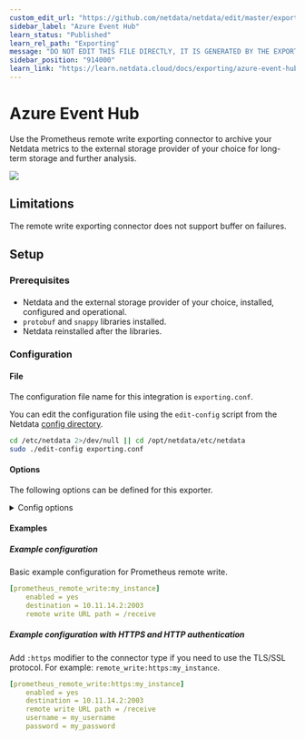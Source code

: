 ```yaml
---
custom_edit_url: "https://github.com/netdata/netdata/edit/master/exporting/prometheus/metadata.yaml"
sidebar_label: "Azure Event Hub"
learn_status: "Published"
learn_rel_path: "Exporting"
message: "DO NOT EDIT THIS FILE DIRECTLY, IT IS GENERATED BY THE EXPORTER'S metadata.yaml FILE"
sidebar_position: "914000"
learn_link: "https://learn.netdata.cloud/docs/exporting/azure-event-hub"
---
```



# Azure Event Hub

Use the Prometheus remote write exporting connector to archive your Netdata metrics to the external storage provider of your choice for long-term storage and further analysis.


<img src="https://img.shields.io/badge/maintained%20by-Netdata-%2300ab44" />

## Limitations

The remote write exporting connector does not support buffer on failures.


## Setup

### Prerequisites

#### 

- Netdata and the external storage provider of your choice, installed, configured and operational.
- `protobuf` and `snappy` libraries installed.
- Netdata reinstalled after the libraries.



### Configuration

#### File

The configuration file name for this integration is `exporting.conf`.


You can edit the configuration file using the `edit-config` script from the
Netdata [config directory](/docs/configuring/configuration#the-netdata-config-directory).

```bash
cd /etc/netdata 2>/dev/null || cd /opt/netdata/etc/netdata
sudo ./edit-config exporting.conf
```
#### Options

The following options can be defined for this exporter.

<details><summary>Config options</summary>

| Name | Description | Default | Required |
|:----|:-----------|:-------|:--------:|
| enabled | Enables or disables an exporting connector instance (yes|no). |  | True |
| destination | Accepts a space separated list of hostnames, IPs (IPv4 and IPv6) and ports to connect to. Netdata will use the first available to send the metrics. |  | True |
| username | Username for HTTP authentication |  | False |
| password | Password for HTTP authentication |  | False |
| data source | Selects the kind of data that will be sent to the external database. (as collected|average|sum) |  | False |
| hostname | The hostname to be used for sending data to the external database server. |  | False |
| prefix | The prefix to add to all metrics. |  | False |
| update every | Frequency of sending sending data to the external database, in seconds.
 |  | False |
| buffer on failures | The number of iterations (`update every` seconds) to buffer data, when the external database server is not available.
 |  | False |
| timeout ms | The timeout in milliseconds to wait for the external database server to process the data. |  | False |
| send hosts matching | Hosts filter. Determines which hosts will be sent to the external database. The syntax is [simple patterns](https://github.com/netdata/netdata/tree/master/libnetdata/simple_pattern#simple-patterns).
 |  | False |
| send charts matching | One or more space separated patterns (use * as wildcard) checked against both chart id and chart name.
 |  | False |
| send names instead of ids | Controls the metric names Netdata should send to the external database (yes|no). |  | False |
| send configured labels | Controls if host labels defined in the `[host labels]` section in `netdata.conf` should be sent to the external database (yes|no). |  | False |
| send automatic labels | Controls if automatically created labels, like `_os_name` or `_architecture` should be sent to the external database (yes|no). |  | False |

##### destination

The format of each item in this list, is: [PROTOCOL:]IP[:PORT].
- PROTOCOL can be udp or tcp. tcp is the default and only supported by the current exporting engine.
- IP can be XX.XX.XX.XX (IPv4), or [XX:XX...XX:XX] (IPv6). For IPv6 you can to enclose the IP in [] to separate it from the port.
- PORT can be a number of a service name. If omitted, the default port for the exporting connector will be used.

Example IPv4:
  ```yaml
  destination = 10.11.14.2:2003 10.11.14.3:4242 10.11.14.4:2003
  ```
Example IPv6 and IPv4 together:
```yaml
destination = [ffff:...:0001]:2003 10.11.12.1:2003
```
When multiple servers are defined, Netdata will try the next one when the previous one fails.


##### update every

Netdata will add some randomness to this number, to prevent stressing the external server when many Netdata servers
send data to the same database. This randomness does not affect the quality of the data, only the time they are sent.


##### buffer on failures

If the server fails to receive the data after that many failures, data loss on the connector instance is expected (Netdata will also log it).


##### send hosts matching

Includes one or more space separated patterns, using * as wildcard (any number of times within each pattern).
The patterns are checked against the hostname (the localhost is always checked as localhost), allowing us to
filter which hosts will be sent to the external database when this Netdata is a central Netdata aggregating multiple hosts.

A pattern starting with `!` gives a negative match. So to match all hosts named `*db*` except hosts containing `*child*`,
use `!*child* *db*` (so, the order is important: the first pattern matching the hostname will be used - positive or negative).


##### send charts matching

A pattern starting with ! gives a negative match. So to match all charts named apps.* except charts ending in *reads,
use !*reads apps.* (so, the order is important: the first pattern matching the chart id or the chart name will be used,
positive or negative). There is also a URL parameter filter that can be used while querying allmetrics. The URL parameter
has a higher priority than the configuration option.


##### send names instead of ids

Netdata supports names and IDs for charts and dimensions. Usually IDs are unique identifiers as read by the system and names
are human friendly labels (also unique). Most charts and metrics have the same ID and name, but in several cases they are
different : disks with device-mapper, interrupts, QoS classes, statsd synthetic charts, etc.


</details>

#### Examples

##### Example configuration

Basic example configuration for Prometheus remote write.

```yaml
[prometheus_remote_write:my_instance]
    enabled = yes
    destination = 10.11.14.2:2003
    remote write URL path = /receive

```
##### Example configuration with HTTPS and HTTP authentication

Add `:https` modifier to the connector type if you need to use the TLS/SSL protocol. For example: `remote_write:https:my_instance`.

```yaml
[prometheus_remote_write:https:my_instance]
    enabled = yes
    destination = 10.11.14.2:2003
    remote write URL path = /receive
    username = my_username
    password = my_password

```

